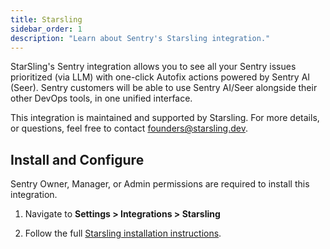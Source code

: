 ```yaml
---
title: Starsling
sidebar_order: 1
description: "Learn about Sentry's Starsling integration."
---
```


StarSling's Sentry integration allows you to see all your Sentry issues prioritized (via LLM) with one-click Autofix actions powered by 
Sentry AI (Seer). Sentry customers will be able to use Sentry AI/Seer alongside their other DevOps tools, in one unified interface.

This integration is maintained and supported by Starsling. For more details, or questions, feel free to contact founders@starsling.dev.

## Install and Configure

<Alert>

Sentry Owner, Manager, or Admin permissions are required to install this integration.

</Alert>

1. Navigate to **Settings > Integrations > Starsling**

2. Follow the full [Starsling installation instructions](https://www.starsling.dev/).
